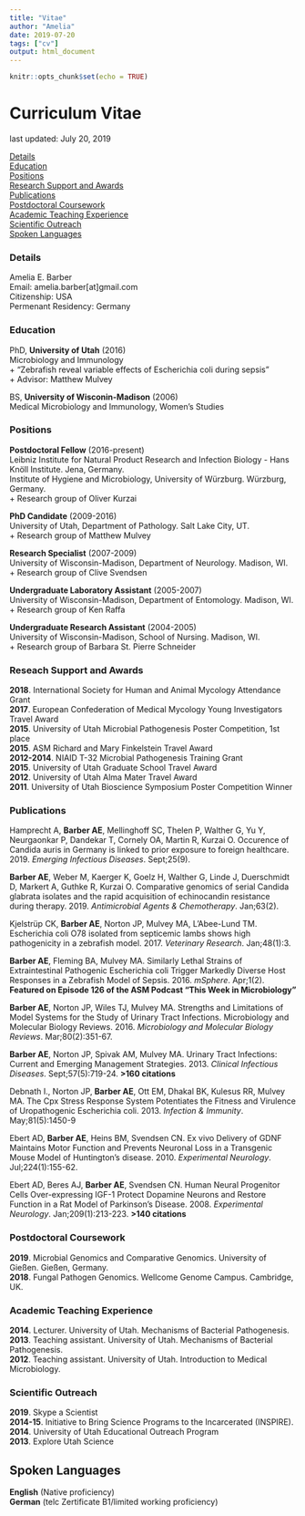 ```yaml
---
title: "Vitae"
author: "Amelia"
date: 2019-07-20
tags: ["cv"]
output: html_document
---
```


```r
knitr::opts_chunk$set(echo = TRUE)
```

# Curriculum Vitae

last updated: July 20, 2019

[Details](#Details)<br>
[Education](#Education)<br>
[Positions](#Positions)<br>
[Research Support and Awards](#Awards)<br>
[Publications](#Publications)<br>
[Postdoctoral Coursework](#Courses)<br>
[Academic Teaching Experience](#Teaching)<br>
[Scientific Outreach](#Outreach)<br>
[Spoken Languages](#Languages)


### Details {#Details}
Amelia E. Barber<br>
Email: amelia.barber[at]gmail.com<br>
Citizenship: USA<br>
Permenant Residency: Germany<br>

### Education {#Education}
PhD, **University of Utah** (2016)<br>
Microbiology and Immunology<br>
+ "Zebrafish reveal variable effects of Escherichia coli during sepsis"<br>
+ Advisor: Matthew Mulvey

BS, **University of Wisconin-Madison** (2006)<br>
Medical Microbiology and Immunology, Women's Studies

### Positions
**Postdoctoral Fellow** (2016-present)<br>
Leibniz Institute for Natural Product Research and Infection Biology -  Hans Knöll Institute. Jena, Germany.<br>
Institute of Hygiene and Microbiology, University of Würzburg. Würzburg, Germany.<br>
+ Research group of Oliver Kurzai

**PhD Candidate** (2009-2016)<br>
University of Utah, Department of Pathology. Salt Lake City, UT.<br>
+ Research group of Matthew Mulvey

**Research Specialist** (2007-2009)<br>
University of Wisconsin-Madison, Department of Neurology. Madison, WI.<br>
+ Research group of Clive Svendsen

**Undergraduate Laboratory Assistant** (2005-2007)<br>
University of Wisconsin-Madison, Department of Entomology. Madison, WI.<br>
+ Research group of Ken Raffa

**Undergraduate Research Assistant** (2004-2005)<br>
University of Wisconsin-Madison, School of Nursing. Madison, WI.<br>
+ Research group of Barbara St. Pierre Schneider


### Reseach Support and Awards {#Awards}
**2018**. International Society for Human and Animal Mycology Attendance Grant <br>
**2017**. European Confederation of Medical Mycology Young Investigators Travel Award <br>
**2015**. University of Utah Microbial Pathogenesis Poster Competition, 1st place <br>
**2015**. ASM Richard and Mary Finkelstein Travel Award <br>
**2012-2014**. NIAID T-32 Microbial Pathogenesis Training Grant <br>
**2015**. University of Utah Graduate School Travel Award <br>
**2012**. University of Utah Alma Mater Travel Award <br>
**2011**. University of Utah Bioscience Symposium Poster Competition Winner

### Publications {#Publications}
Hamprecht A, **Barber AE**, Mellinghoff SC, Thelen P, Walther G, Yu Y, Neurgaonkar P, Dandekar T, Cornely OA, Martin R, Kurzai O. Occurence of Candida auris in Germany is linked to prior exposure to foreign healthcare. 2019. *Emerging Infectious Diseases*. Sept;25(9).

**Barber AE**, Weber M, Kaerger K, Goelz H, Walther G, Linde J, Duerschmidt D, Markert A, Guthke R, Kurzai O. Comparative genomics of serial Candida glabrata isolates and the rapid acquisition of echinocandin resistance during therapy. 2019. *Antimicrobial Agents & Chemotherapy*. Jan;63(2).

Kjelstrüp CK, **Barber AE**, Norton JP, Mulvey MA, L’Abee-Lund TM. Escherichia coli O78 isolated from septicemic lambs shows high pathogenicity in a zebrafish model. 2017. *Veterinary Research*. Jan;48(1):3.

**Barber AE**, Fleming BA, Mulvey MA. Similarly Lethal Strains of Extraintestinal Pathogenic Escherichia coli Trigger Markedly Diverse Host Responses in a Zebrafish Model of Sepsis. 2016. *mSphere*. Apr;1(2). **Featured on Episode 126 of the ASM Podcast “This Week in Microbiology”**

**Barber AE**, Norton JP, Wiles TJ, Mulvey MA. Strengths and Limitations of Model Systems for the Study of Urinary Tract Infections. Microbiology and Molecular Biology Reviews. 2016. *Microbiology and Molecular Biology Reviews*. Mar;80(2):351-67.

**Barber AE**, Norton JP, Spivak AM, Mulvey MA. Urinary Tract Infections: Current and Emerging Management Strategies. 2013. *Clinical Infectious Diseases*. Sept;57(5):719-24. **>160 citations**

Debnath I., Norton JP, **Barber AE**, Ott EM, Dhakal BK, Kulesus RR, Mulvey MA. The Cpx Stress Response System Potentiates the Fitness and Virulence of Uropathogenic Escherichia coli. 2013. *Infection & Immunity*. May;81(5):1450-9

Ebert AD, **Barber AE**, Heins BM, Svendsen CN. Ex vivo Delivery of GDNF Maintains Motor Function and Prevents Neuronal Loss in a Transgenic Mouse Model of Huntington’s disease. 2010. *Experimental Neurology*. Jul;224(1):155-62. 

Ebert AD, Beres AJ, **Barber AE**, Svendsen CN. Human Neural Progenitor Cells Over-expressing IGF-1 Protect Dopamine Neurons and Restore Function in a Rat Model of Parkinson's Disease. 2008. *Experimental Neurology*. Jan;209(1):213-223. **>140 citations**


### Postdoctoral Coursework {#Courses}

**2019**. Microbial Genomics and Comparative Genomics. University of Gießen. Gießen, Germany. <br>
**2018**. Fungal Pathogen Genomics. Wellcome Genome Campus. Cambridge, UK.

### Academic Teaching Experience {#Teaching}

**2014**. Lecturer. University of Utah. Mechanisms of Bacterial Pathogenesis.<br>
**2013**. Teaching assistant. University of Utah. Mechanisms of Bacterial Pathogenesis.<br>
**2012**. Teaching assistant. University of Utah. Introduction to Medical Microbiology.

### Scientific Outreach {#Outreach}

**2019**. Skype a Scientist <br>
**2014-15**. Initiative to Bring Science Programs to the Incarcerated (INSPIRE). <br>
**2014**. University of Utah Educational Outreach Program <br>
**2013**. Explore Utah Science

## Spoken Languages {#Languages}

**English** (Native proficiency)<br>
**German** (telc Zertificate B1/limited working proficiency)